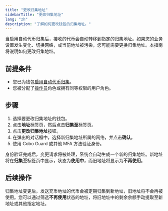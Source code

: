 ```yaml
---
title: "更改归集地址"
sidebarTitle: "更改归集地址"
lang: "zh"
description: "了解如何更改钱包的归集地址。"
---
```


当启用自动代币归集后，接收的代币会自动转移到指定的归集地址。如果您的业务设置发生变化、切换网络，或当前地址被污染，您可能需要更换归集地址。本指南将说明如何更改归集地址。

## 前提条件

- 您已为钱包[启用自动代币归集](/zh/portal/enable-auto-sweep)。
- 您被分配了[操作员](/zh/portal/organization/roles-and-permissions)角色或拥有同等权限的用户角色。

## 步骤

1. 选择要更改归集地址的钱包。
2. 点击**地址**标签页，然后点击**归集至**标签页。
3. 点击**更改归集地址**按钮。
4. 在弹出的对话框中，选择新归集地址所属的网络，并点击**确认**。
5. 使用 Cobo Guard 或其他 MFA 方法验证身份。

身份验证完成后，变更请求将被处理，系统会自动生成一个新的归集地址。新地址将在**归集至**标签页中显示，状态为**使用中**，而旧地址将显示为**不再使用**。

## 后续操作

归集地址变更后，发送充币地址的代币会被定期归集到新地址，旧地址将不会再被使用。您可以通过筛选**不再使用**状态的地址，将旧地址中的剩余余额手动提取至新地址或其他指定地址。
